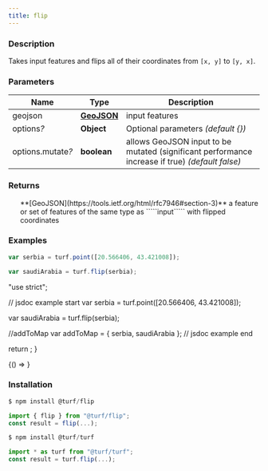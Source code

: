 ```yaml
---
title: flip
---
```



### Description

Takes input features and flips all of their coordinates from `[x, y]` to `[y, x]`.

### Parameters

| Name                   | Type                                                         | Description                                                                                     |
| ---------------------- | ------------------------------------------------------------ | ----------------------------------------------------------------------------------------------- |
| geojson                | **[GeoJSON](https://tools.ietf.org/html/rfc7946#section-3)** | input features                                                                                  |
| options<i>?</i>        | **Object**                                                   | Optional parameters _(default \{})_                                                             |
| options.mutate<i>?</i> | **boolean**                                                  | allows GeoJSON input to be mutated (significant performance increase if true) _(default false)_ |

### Returns

<ul>
  **[GeoJSON](https://tools.ietf.org/html/rfc7946#section-3)** a feature or set of features of the same type as `````input````` with flipped coordinates

</ul>

### Examples

```javascript
var serbia = turf.point([20.566406, 43.421008]);

var saudiArabia = turf.flip(serbia);
```

  "use strict";

  // jsdoc example start
  var serbia = turf.point([20.566406, 43.421008]);

  var saudiArabia = turf.flip(serbia);

  //addToMap
  var addToMap = { serbia, saudiArabia };
  // jsdoc example end

  return <ExampleMap addToMap={addToMap} />;
}

<!-- prettier-ignore -->
<BrowserOnly>{() => <Map0 />}</BrowserOnly>

### Installation

```javascript
$ npm install @turf/flip

import { flip } from "@turf/flip";
const result = flip(...);
```

```javascript
$ npm install @turf/turf

import * as turf from "@turf/turf";
const result = turf.flip(...);
```

